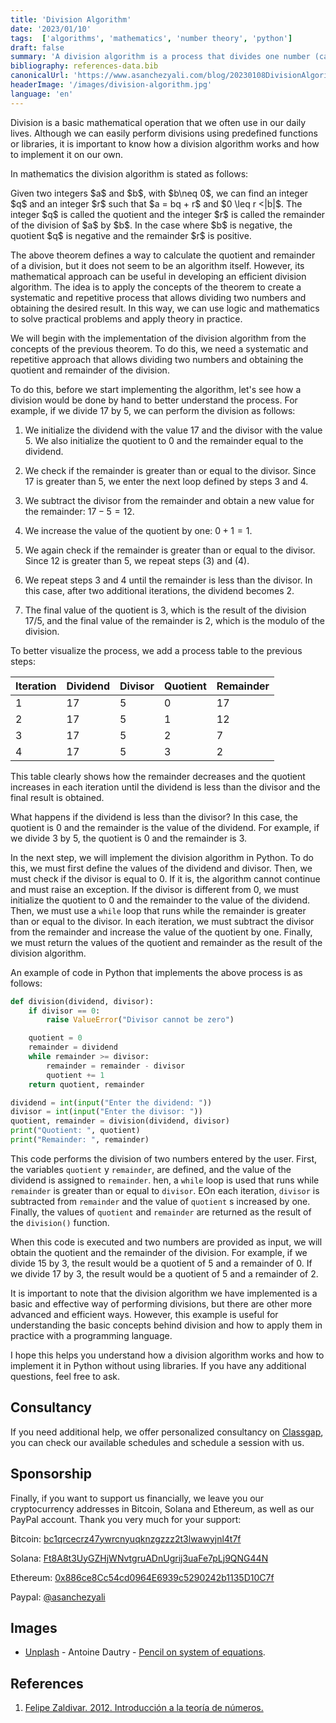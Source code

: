 ```yaml
---
title: 'Division Algorithm'
date: '2023/01/10'
tags:  ['algorithms', 'mathematics', 'number theory', 'python']
draft: false
summary: 'A division algorithm is a process that divides one number (called the dividend) by another number (called the divisor) and obtains the quotient and remainder of the division. A division algorithm can be implemented in Python using a while loop and subtracting the divisor from the dividend in each iteration. Knowing how a division algorithm works and how to implement it on our own is useful for understanding better how divisions work and can be useful in situations where we cannot use predefined libraries or functions.'
bibliography: references-data.bib
canonicalUrl: 'https://www.asanchezyali.com/blog/20230108DivisionAlgorithm/'
headerImage: '/images/division-algorithm.jpg'
language: 'en'
---
```


Division is a basic mathematical operation that we often use in our daily lives. Although we can easily perform divisions using predefined functions or libraries, it is important to know how a division algorithm works and how to implement it on our own.

In mathematics the division algorithm is stated as follows:

<div className="italic text-gray-50">Given two integers $a$ and $b$, with $b\neq 0$, we can find an integer $q$ and an integer $r$ such that $a = bq + r$ and $0 \leq r <|b|$. The integer $q$ is called the quotient and the integer $r$ is called the remainder of the division of $a$ by $b$. In the case where $b$ is negative, the quotient $q$ is negative and the remainder $r$ is positive.</div>

The above theorem defines a way to calculate the quotient and remainder of a division, but it does not seem to be an algorithm itself. However, its mathematical approach can be useful in developing an efficient division algorithm. The idea is to apply the concepts of the theorem to create a systematic and repetitive process that allows dividing two numbers and obtaining the desired result. In this way, we can use logic and mathematics to solve practical problems and apply theory in practice.


We will begin with the implementation of the division algorithm from the concepts of the previous theorem. To do this, we need a systematic and repetitive approach that allows dividing two numbers and obtaining the quotient and remainder of the division.

To do this, before we start implementing the algorithm, let's see how a division would be done by hand to better understand the process. For example, if we divide $17$ by $5$, we can perform the division as follows:

1. We initialize the dividend with the value $17$ and the divisor with the value $5$. We also initialize the quotient to 0 and the remainder equal to the dividend.

2. We check if the remainder is greater than or equal to the divisor. Since $17$ is greater than $5$, we enter the next loop defined by steps 3 and 4.

3. We subtract the divisor from the remainder and obtain a new value for the remainder: $17 - 5 = 12$.

4. We increase the value of the quotient by one: $0 + 1 = 1$.

5. We again check if the remainder is greater than or equal to the divisor. Since $12$ is greater than $5$, we repeat steps (3) and (4).

6. We repeat steps 3 and 4 until the remainder is less than the divisor. In this case, after two additional iterations, the dividend becomes $2$.

7. The final value of the quotient is $3$, which is the result of the division $17 / 5$, and the final value of the remainder is $2$, which is the modulo of the division.

To better visualize the process, we add a process table to the previous steps:

| Iteration | Dividend  | Divisor | Quotient | Remainder |
|-----------|-----------|---------|----------|-------|
| 1         | 17        | 5       | 0        | 17    |
| 2         | 17        | 5       | 1        | 12    |
| 3         | 17        | 5       | 2        | 7     |
| 4         | 17        | 5       | 3        | 2     |

This table clearly shows how the remainder decreases and the quotient increases in each iteration until the dividend is less than the divisor and the final result is obtained.

What happens if the dividend is less than the divisor? In this case, the quotient is $0$ and the remainder is the value of the dividend. For example, if we divide $3$ by $5$, the quotient is $0$ and the remainder is $3$.

In the next step, we will implement the division algorithm in Python. To do this, we must first define the values of the dividend and divisor. Then, we must check if the divisor is equal to $0$. If it is, the algorithm cannot continue and must raise an exception. If the divisor is different from $0$, we must initialize the quotient to $0$ and the remainder to the value of the dividend. Then, we must use a `while` loop that runs while the remainder is greater than or equal to the divisor. In each iteration, we must subtract the divisor from the remainder and increase the value of the quotient by one. Finally, we must return the values of the quotient and remainder as the result of the division algorithm.

An example of code in Python that implements the above process is as follows:

```python
def division(dividend, divisor):
    if divisor == 0:
        raise ValueError("Divisor cannot be zero")

    quotient = 0
    remainder = dividend
    while remainder >= divisor:
        remainder = remainder - divisor
        quotient += 1
    return quotient, remainder

dividend = int(input("Enter the dividend: "))
divisor = int(input("Enter the divisor: "))
quotient, remainder = division(dividend, divisor)
print("Quotient: ", quotient)
print("Remainder: ", remainder)
```

This code performs the division of two numbers entered by the user. First, the variables  `quotient`  y `remainder`,  are defined, and the value of the dividend is assigned to `remainder`. hen, a `while` loop is used that runs while `remainder` is greater than or equal to `divisor`. EOn each iteration, `divisor`  is subtracted from `remainder` and the value of `quotient` s increased by one. Finally, the values of `quotient` and `remainder` are returned as the result of the `division()`  function.

When this code is executed and two numbers are provided as input, we will obtain the quotient and the remainder of the division. For example, if we divide $15$ by $3$, the result would be a quotient of $5$ and a remainder of $0$. If we divide $17$ by $3$, the result would be a quotient of $5$ and a remainder of $2$.

It is important to note that the division algorithm we have implemented is a basic and effective way of performing divisions, but there are other more advanced and efficient ways. However, this example is useful for understanding the basic concepts behind division and how to apply them in practice with a programming language.

I hope this helps you understand how a division algorithm works and how to implement it in Python without using libraries. If you have any additional questions, feel free to ask.

## Consultancy
If you need additional help, we offer personalized consultancy on [Classgap](https://www.classgap.com/es-co/tutor/alejandro-sanchez-yali), you can check our available schedules and schedule a session with us.

## Sponsorship
Finally, if you want to support us financially, we leave you our cryptocurrency addresses in Bitcoin, Solana and Ethereum, as well as our PayPal account. Thank you very much for your support:

₿itcoin: [bc1qrcecrz47ywrcnyuqknzgzzz2t3lwawyjnl4t7f](https://www.exodus.com/)

Solana: [Ft8A8t3UyGZHjWNvtgruADnUgrij3uaFe7pLj9QNG44N](https://phantom.app/)

Ethereum: [0x886ce8Cc54cd0964E6939c5290242b1135D10C7f](https://metamask.io/)

Paypal: [@asanchezyali](https://paypal.me/asanchezyali?country.x=CO&locale.x=es_XC)

## Images

- [Unplash](https://unsplash.com/@antoine1003) - Antoine Dautry - [Pencil on system of equations](https://unsplash.com/photos/_zsL306fDc).

## References

1. [Felipe Zaldivar. 2012. Introducción a la teoría de números.](http://cbt1.edu.mx/Educacion/OC/Matematicas/Recursos/publication.pdf)
